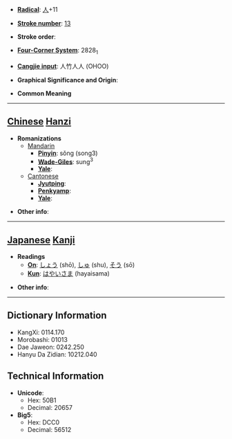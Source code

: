 * '''[[Wiktionary:Chinese radical index| Radical]]''': [[Wiktionary:Chinese radical index 人|人]]+11

* '''[[Wiktionary:Chinese total strokes index|Stroke number]]''': [[Wiktionary:Chinese total strokes index 13|13]]

* '''Stroke order''': 

* '''[[Wiktionary:Chinese four corner index|Four-Corner System]]''': 2828<sub>1</sub>

* '''[[Wiktionary:Chinese Cangjie index|Cangjie input]]''': 人竹人人 (OHOO)

* '''Graphical Significance and Origin''': 

* '''Common Meaning'''

----

== [[Chinese]] [[Hanzi]] ==

* '''Romanizations'''
** [[Mandarin]]
*** '''[[Pinyin]]''': sǒng (song3)
*** '''[[Wade-Giles]]''': sung<sup>3</sup>
*** '''[[Yale]]''': 
**[[Cantonese]]
***'''[[Jyutping]]''':
***'''[[Penkyamp]]''': 
***'''[[Yale]]''': 

* '''Other info''': 

----

== [[Japanese]] [[Kanji]] ==

* '''Readings'''
** '''[[On]]''': [[しょう]] (shō), [[しゅ]] (shu), [[そう]] (sō)
** '''[[Kun]]''': [[はやいさま]] (hayaisama)

* '''Other info''':  

----

== Dictionary Information ==

* KangXi: 0114.170
* Morobashi: 01013
* Dae Jaweon: 0242.250
* Hanyu Da Zidian: 10212.040

== Technical Information ==

* '''Unicode''':
** Hex: 50B1
** Decimal: 20657
* '''Big5''':
** Hex: DCC0
** Decimal: 56512